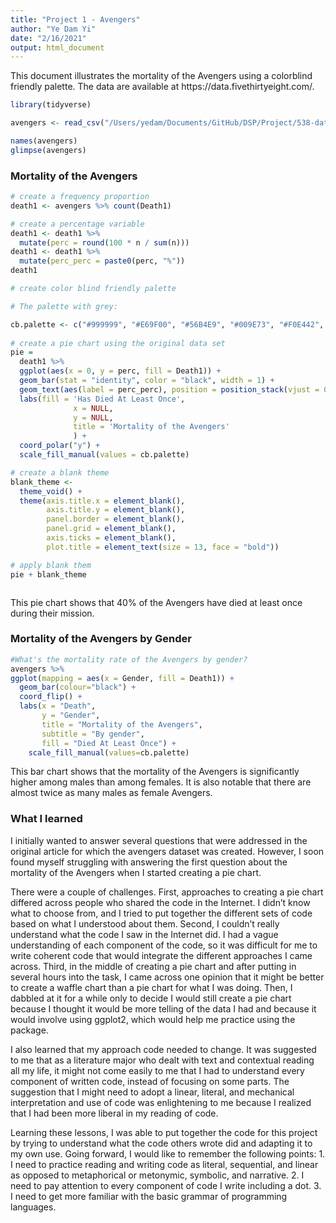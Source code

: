 ```yaml
---
title: "Project 1 - Avengers"
author: "Ye Dam Yi"
date: "2/16/2021"
output: html_document
---
```


This document illustrates the mortality of the Avengers using a colorblind friendly palette. The data are available at https://data.fivethirtyeight.com/.


```r
library(tidyverse)
```

```r
avengers <- read_csv("/Users/yedam/Documents/GitHub/DSP/Project/538-data/avengers/avengers.csv")
```

```r
names(avengers)
glimpse(avengers)
```

### Mortality of the Avengers 

```r
# create a frequency proportion
death1 <- avengers %>% count(Death1)

# create a percentage variable
death1 <- death1 %>% 
  mutate(perc = round(100 * n / sum(n)))
death1 <- death1 %>% 
  mutate(perc_perc = paste0(perc, "%"))
death1

# create color blind friendly palette

# The palette with grey:

cb.palette <- c("#999999", "#E69F00", "#56B4E9", "#009E73", "#F0E442", "#0072B2", "#D55E00", "#CC79A7")
                   
# create a pie chart using the original data set
pie = 
  death1 %>% 
  ggplot(aes(x = 0, y = perc, fill = Death1)) +
  geom_bar(stat = "identity", color = "black", width = 1) + 
  geom_text(aes(label = perc_perc), position = position_stack(vjust = 0.5)) +
  labs(fill = 'Has Died At Least Once', 
              x = NULL, 
              y = NULL, 
              title = 'Mortality of the Avengers'
              ) +
  coord_polar("y") +
  scale_fill_manual(values = cb.palette)

# create a blank theme
blank_theme <- 
  theme_void() + 
  theme(axis.title.x = element_blank(),
        axis.title.y = element_blank(),
        panel.border = element_blank(),
        panel.grid = element_blank(),
        axis.ticks = element_blank(),
        plot.title = element_text(size = 13, face = "bold"))

# apply blank them
pie + blank_theme



```

This pie chart shows that 40% of the Avengers have died at least once during their mission. 



### Mortality of the Avengers by Gender
```r

#What's the mortality rate of the Avengers by gender?
avengers %>% 
ggplot(mapping = aes(x = Gender, fill = Death1)) +
  geom_bar(colour="black") +
  coord_flip() +
  labs(x = "Death",
       y = "Gender",
       title = "Mortality of the Avengers",
       subtitle = "By gender",
       fill = "Died At Least Once") + 
    scale_fill_manual(values=cb.palette)


```

This bar chart shows that the mortality of the Avengers is significantly higher among males than among females. It is also notable that there are almost twice as many males as female Avengers. 

### What I learned
I initially wanted to answer several questions that were addressed in the original article for which the avengers dataset was created. However, I soon found myself struggling with answering the first question about the mortality of the Avengers when I started creating a pie chart. 

There were a couple of challenges. First, approaches to creating a pie chart differed across people who shared the code in the Internet. I didn't know what to choose from, and I tried to put together the different sets of code based on what I understood about them. Second, I couldn't really understand what the code I saw in the Internet did. I had a vague understanding of each component of the code, so it was difficult for me to write coherent code that would integrate the different approaches I came across. Third, in the middle of creating a pie chart and after putting in several hours into the task, I came across one opinion that it might be better to create a waffle chart than a pie chart for what I was doing. Then, I dabbled at it for a while only to decide I would still create a pie chart because I thought it would be more telling of the data I had and because it would involve using ggplot2, which would help me practice using the package. 

I also learned that my approach code needed to change. It was suggested to me that as a literature major who dealt with text and contextual reading all my life, it might not come easily to me that I had to understand every component of written code, instead of focusing on some parts. The suggestion that I might need to adopt a linear, literal, and mechanical interpretation and use of code was enlightening to me because I realized that I had been more liberal in my reading of code. 

Learning these lessons, I was able to put together the code for this project by trying to understand what the code others wrote did and adapting it to my own use. Going forward, I would like to remember the following points:
1. I need to practice reading and writing code as literal, sequential, and linear as opposed to metaphorical or metonymic, symbolic, and narrative. 
2. I need to pay attention to every component of code I write including a dot. 
3. I need to get more familiar with the basic grammar of programming languages. 
